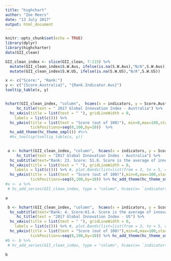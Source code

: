 ```yaml
---
title: "highchart"
author: "Zoe Meers"
date: "13 July 2017"
output: html_document
---
```


```r
knitr::opts_chunk$set(echo = TRUE)
library(dplyr)
library(highcharter)
data(GII_clean)
```

```r
GII_clean_index <- slice(GII_clean, 7:115) %>%
  mutate(GII_clean_index$S.W.Aus, ifelse(is.na(S.W.Aus),"N/A",S.W.Aus)) %>%
  mutate(GII_clean_index$S.W.US, ifelse(is.na(S.W.US),"N/A",S.W.US))
```


```r

x <- c("Score:", "Rank:")
y <- c("{Score.Australia}", "{Rank.Indicator.Aus}")
tooltip_table(x, y)


hchart(GII_clean_index, "column",  hcaes(x = indicators, y = Score.Australia, group = IO)) %>%
     hc_title(text = " 2017 Global Innovation Index - Australia") %>%
  hc_xAxis(title = list(text = " "), gridLineWidth = 0,
    labels = list(c())) %>%
  hc_yAxis(title = list(text = "Score (out of 100)"), min=0,max=100,startOnTick=TRUE,
           tickPositions=seq(0,100,by=10))  %>%
  hc_add_theme(hc_theme_smpl()) #%>%
  #hc_tooltip(tooltip_table(x, y))
  
```



```r


 a <- hchart(GII_clean_index, "column",  hcaes(x = indicators, y = Score.Australia, group = IO), pointWidth=8) %>%
     hc_title(text = "2017 Global Innovation Index - Australia") %>%
  hc_subtitle(text="Rank: 23. Score: 51.8. Score is the average of innovation inputs and innovation outputs") %>%
  hc_xAxis(title = list(text = " "), gridLineWidth = 0,
    labels = list(c())) %>% #, plot.Bands(list=list(from = 3, to = 5, color = "gray"))) %>%
  hc_yAxis(title = list(text = "Score (out of 100)"),min=0,max=100,startOnTick=TRUE,
           tickPositions=seq(0,100,by=10)) %>% hc_add_theme(hc_theme_smpl())
#a <- a %>%
 # hc_add_series(GII_clean_index, type = "column", hcaes(x= `indicators`, y=`Score.US`), color = 'url(#highcharts-default-pattern-0)', pointWidth=5, name="US Score", align="center")

a
```


```r


 b <- hchart(GII_clean_index, "column",  hcaes(x = indicators, y = Score.US, group = IO), pointWidth=8) %>%
  hc_subtitle(text="Rank: 4. Score:61.4. Score is the average of innovation inputs and innovation outputs") %>%
     hc_title(text = "2017 Global Innovation Index - US") %>%
  hc_xAxis(title = list(text = " "), gridLineWidth = 0,
    labels = list(c())) %>% #, plot.Bands(list=list(from = 3, to = 5, color = "gray"))) %>%
  hc_yAxis(title = list(text = "Score (out of 100)"),min=0,max=100,startOnTick=TRUE,
           tickPositions=seq(0,100,by=10)) %>% hc_add_theme(hc_theme_smpl())
#b <- b %>%
 # hc_add_series(GII_clean_index, type = "column", hcaes(x= `indicators`, y=`Score.US`), color = 'url(#highcharts-default-pattern-0)', pointWidth=5, name="US Score", align="center")

b
```

```r

```

